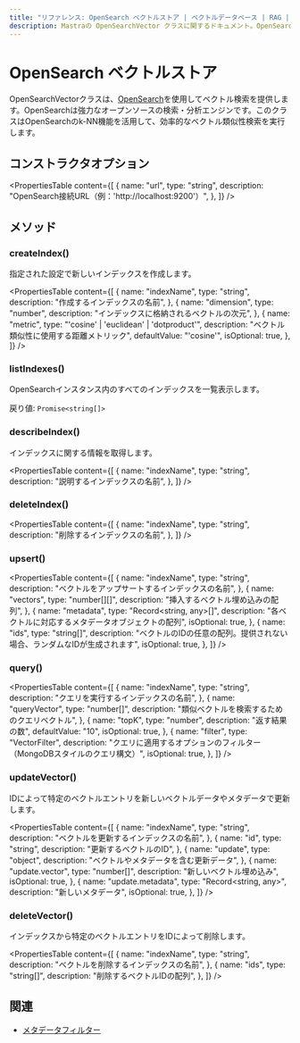 ---
title: "リファレンス: OpenSearch ベクトルストア | ベクトルデータベース | RAG | Mastra ドキュメント"
description: Mastraの OpenSearchVector クラスに関するドキュメント。OpenSearchを使用したベクトル検索を提供します。
---

# OpenSearch ベクトルストア

OpenSearchVectorクラスは、[OpenSearch](https://opensearch.org/)を使用してベクトル検索を提供します。OpenSearchは強力なオープンソースの検索・分析エンジンです。このクラスはOpenSearchのk-NN機能を活用して、効率的なベクトル類似性検索を実行します。

## コンストラクタオプション

<PropertiesTable
  content={[
    {
      name: "url",
      type: "string",
      description: "OpenSearch接続URL（例：'http://localhost:9200'）",
    },
  ]}
/>

## メソッド

### createIndex()

指定された設定で新しいインデックスを作成します。

<PropertiesTable
  content={[
    {
      name: "indexName",
      type: "string",
      description: "作成するインデックスの名前",
    },
    {
      name: "dimension",
      type: "number",
      description: "インデックスに格納されるベクトルの次元",
    },
    {
      name: "metric",
      type: "'cosine' | 'euclidean' | 'dotproduct'",
      description: "ベクトル類似性に使用する距離メトリック",
      defaultValue: "'cosine'",
      isOptional: true,
    },
  ]}
/>

### listIndexes()

OpenSearchインスタンス内のすべてのインデックスを一覧表示します。

戻り値: `Promise<string[]>`

### describeIndex()

インデックスに関する情報を取得します。

<PropertiesTable
  content={[
    {
      name: "indexName",
      type: "string",
      description: "説明するインデックスの名前",
    },
  ]}
/>

### deleteIndex()

<PropertiesTable
  content={[
    {
      name: "indexName",
      type: "string",
      description: "削除するインデックスの名前",
    },
  ]}
/>

### upsert()

<PropertiesTable
  content={[
    {
      name: "indexName",
      type: "string",
      description: "ベクトルをアップサートするインデックスの名前",
    },
    {
      name: "vectors",
      type: "number[][]",
      description: "挿入するベクトル埋め込みの配列",
    },
    {
      name: "metadata",
      type: "Record<string, any>[]",
      description: "各ベクトルに対応するメタデータオブジェクトの配列",
      isOptional: true,
    },
    {
      name: "ids",
      type: "string[]",
      description:
        "ベクトルのIDの任意の配列。提供されない場合、ランダムなIDが生成されます",
      isOptional: true,
    },
  ]}
/>

### query()

<PropertiesTable
  content={[
    {
      name: "indexName",
      type: "string",
      description: "クエリを実行するインデックスの名前",
    },
    {
      name: "queryVector",
      type: "number[]",
      description: "類似ベクトルを検索するためのクエリベクトル",
    },
    {
      name: "topK",
      type: "number",
      description: "返す結果の数",
      defaultValue: "10",
      isOptional: true,
    },
    {
      name: "filter",
      type: "VectorFilter",
      description:
        "クエリに適用するオプションのフィルター（MongoDBスタイルのクエリ構文）",
      isOptional: true,
    },
  ]}
/>

### updateVector()

IDによって特定のベクトルエントリを新しいベクトルデータやメタデータで更新します。

<PropertiesTable
  content={[
    {
      name: "indexName",
      type: "string",
      description: "ベクトルを更新するインデックスの名前",
    },
    {
      name: "id",
      type: "string",
      description: "更新するベクトルのID",
    },
    {
      name: "update",
      type: "object",
      description: "ベクトルやメタデータを含む更新データ",
    },
    {
      name: "update.vector",
      type: "number[]",
      description: "新しいベクトル埋め込み",
      isOptional: true,
    },
    {
      name: "update.metadata",
      type: "Record<string, any>",
      description: "新しいメタデータ",
      isOptional: true,
    },
  ]}
/>

### deleteVector()

インデックスから特定のベクトルエントリをIDによって削除します。

<PropertiesTable
  content={[
    {
      name: "indexName",
      type: "string",
      description: "ベクトルを削除するインデックスの名前",
    },
    {
      name: "ids",
      type: "string[]",
      description: "削除するベクトルIDの配列",
    },
  ]}
/>

## 関連

- [メタデータフィルター](./metadata-filters)
